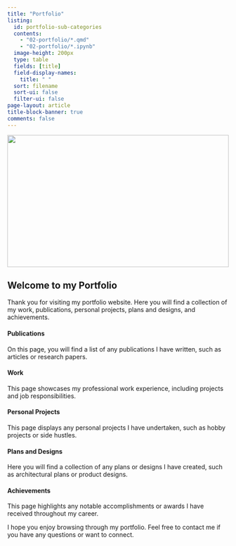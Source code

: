 ```yaml
---
title: "Portfolio"
listing:
  id: portfolio-sub-categories
  contents: 
    - "02-portfolio/*.qmd"
    - "02-portfolio/*.ipynb"
  image-height: 200px
  type: table
  fields: [title]
  field-display-names:
    title: " "
  sort: filename
  sort-ui: false
  filter-ui: false
page-layout: article
title-block-banner: true
comments: false
---
```


<!-- <div style="width: 100%; height: 300px; overflow: hidden;">
  <img src="portfolio_diego-ph-fIq0tET6llw-unsplash.jpg" style="position: relative; top: -25px; width: 100%;">
</div> -->

<!-- <div style=		
    "background-image: url(portfolio_diego-ph-fIq0tET6llw-unsplash.jpg);
    width: 100%;
    height: 400px;
    background-position: 50% 40%;
    /* background-attachment: fixed; */
    background-size: cover;">
</div> -->

<!-- ::: {style="width: 100%; height: 200px; overflow: hidden;"}

![](portfolio_diego-ph-fIq0tET6llw-unsplash.jpg){width=100%}

::: -->

![](portfolio_diego-ph-fIq0tET6llw-unsplash.jpg){style="height: 300px; width: 100%; object-fit: cover; object-position: center;"}

## Welcome to my Portfolio
Thank you for visiting my portfolio website. Here you will find a collection of my work, publications, personal projects, plans and designs, and achievements.

#### Publications
On this page, you will find a list of any publications I have written, such as articles or research papers.

#### Work
This page showcases my professional work experience, including projects and job responsibilities.

#### Personal Projects
This page displays any personal projects I have undertaken, such as hobby projects or side hustles.

#### Plans and Designs
Here you will find a collection of any plans or designs I have created, such as architectural plans or product designs.

#### Achievements
This page highlights any notable accomplishments or awards I have received throughout my career.

I hope you enjoy browsing through my portfolio. Feel free to contact me if you have any questions or want to connect.

::: {#portfolio-sub-categories style="text-align: center;"}
:::



